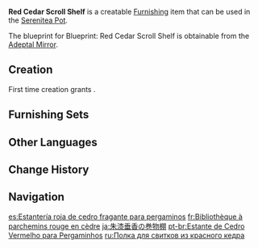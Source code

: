 {{Furnishing Infobox
|id             = 361206
|image          = Item Red Cedar Scroll Shelf.png
|category       = Large Furnishing
|subcategory    = Bookcase
|quality        = 3
|adeptal_energy = 60
|load           = 196
|reduced_load   = 147
|description    = A tall cedar bookshelf that can store ancient tomes and scrolls conveniently.<br>The staggered grille design is not only for aesthetic purposes but also improves one's work rate. It is said that these shelves are most popular among those who love to show off their book collections.
|blueprint      = Adeptal Mirror
|adeptal mirror = 1
}}
'''Red Cedar Scroll Shelf''' is a creatable [[Furnishing]] item that can be used in the [[Serenitea Pot]].

The blueprint for Blueprint: Red Cedar Scroll Shelf is obtainable from the [[Adeptal Mirror]].

==Creation==
First time creation grants {{Item|Trust|24|x=60}}.
{{Recipe
|type = Creation
|time = 14h
|Fragrant Cedar Wood = 12
|Red Dye = 6
|sort = Fragrant Cedar Wood;Red Dye
}}

==Furnishing Sets==
{{Craft Usage|type=Furnishing Set}}

==Other Languages==
{{Other Languages
|default_hidden = 1
|en      = Red Cedar Scroll Shelf
|zhs     = 朱漆垂香木卷轴书架
|zhs_rm  = Zhūqī Chuíxiāng-mù Juànzhóu Shūjià
|zht     = 朱漆垂香木卷軸書架
|zht_rm  = Zhūqī Chuíxiāng-mù Juànzhóu Shūjià
|ja      = 朱漆垂香の巻物棚
|ja_rm   = Shuurushi Suikou no Makimonodana{{Assumed}}
|ko      = 붉은 수향나무 두루마리 책장
|es      = Estantería roja de cedro fragante para pergaminos
|fr      = Bibliothèque à parchemins rouge en cèdre
|ru      = Полка для свитков из красного кедра
|th      = ตู้ม้วนหนังสือไม้หอมสีแดง
|th_rm   = 
|vi      = Kệ Sách Cuộn Gỗ Thùy Hương Đỏ
|de      = Rot lackiertes Bücherregal aus Zedernholz mit Schriftrollen
|id      = Rak Gulungan Teks Merah dari Kayu Aras
|pt      = Estante de Cedro Vermelho para Pergaminhos
|tr      = Kırmızı Sedir Parşömen Dolabı
|it      = Libreria per pergamene in cedro rosso
}}

==Change History==
{{Change History|1.5}}

==Navigation==
{{Furnishing Navbox|interior}}

[[es:Estantería roja de cedro fragante para pergaminos]]
[[fr:Bibliothèque à parchemins rouge en cèdre]]
[[ja:朱漆垂香の巻物棚]]
[[pt-br:Estante de Cedro Vermelho para Pergaminhos]]
[[ru:Полка для свитков из красного кедра]]